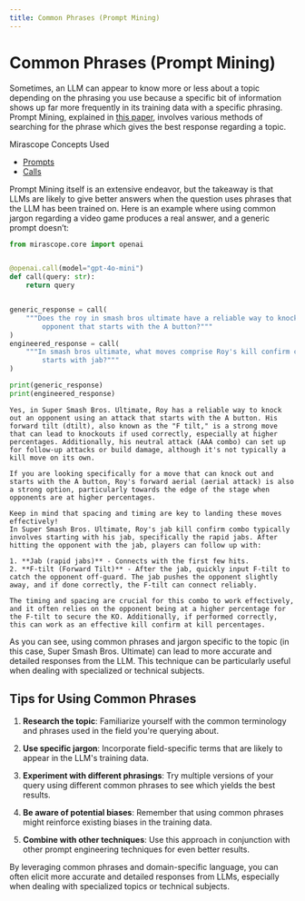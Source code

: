 ```yaml
---
title: Common Phrases (Prompt Mining)
---
```


# Common Phrases (Prompt Mining)

Sometimes, an LLM can appear to know more or less about a topic depending on the phrasing you use because a specific bit of information shows up far more frequently in its training data with a specific phrasing. Prompt Mining, explained in [this paper](https://direct.mit.edu/tacl/article/doi/10.1162/tacl_a_00324/96460/How-Can-We-Know-What-Language-Models-Know), involves various methods of searching for the phrase which gives the best response regarding a topic.

<div class="admonition tip">
<p class="admonition-title">Mirascope Concepts Used</p>
<ul>
<li><a href="../../../../learn/prompts/">Prompts</a></li>
<li><a href="../../../../learn/calls/">Calls</a></li>
</ul>
</div>


Prompt Mining itself is an extensive endeavor, but the takeaway is that LLMs are likely to give better answers when the question uses phrases that the LLM has been trained on. Here is an example where using common jargon regarding a video game produces a real answer, and a generic prompt doesn’t:



```python
from mirascope.core import openai


@openai.call(model="gpt-4o-mini")
def call(query: str):
    return query


generic_response = call(
    """Does the roy in smash bros ultimate have a reliable way to knock out an\
        opponent that starts with the A button?"""
)
engineered_response = call(
    """In smash bros ultimate, what moves comprise Roy's kill confirm combo that\
        starts with jab?"""
)

print(generic_response)
print(engineered_response)
```

    Yes, in Super Smash Bros. Ultimate, Roy has a reliable way to knock out an opponent using an attack that starts with the A button. His forward tilt (dtilt), also known as the "F tilt," is a strong move that can lead to knockouts if used correctly, especially at higher percentages. Additionally, his neutral attack (AAA combo) can set up for follow-up attacks or build damage, although it's not typically a kill move on its own.
    
    If you are looking specifically for a move that can knock out and starts with the A button, Roy's forward aerial (aerial attack) is also a strong option, particularly towards the edge of the stage when opponents are at higher percentages.
    
    Keep in mind that spacing and timing are key to landing these moves effectively!
    In Super Smash Bros. Ultimate, Roy's jab kill confirm combo typically involves starting with his jab, specifically the rapid jabs. After hitting the opponent with the jab, players can follow up with:
    
    1. **Jab (rapid jabs)** - Connects with the first few hits.
    2. **F-tilt (Forward Tilt)** - After the jab, quickly input F-tilt to catch the opponent off-guard. The jab pushes the opponent slightly away, and if done correctly, the F-tilt can connect reliably.
    
    The timing and spacing are crucial for this combo to work effectively, and it often relies on the opponent being at a higher percentage for the F-tilt to secure the KO. Additionally, if performed correctly, this can work as an effective kill confirm at kill percentages.


As you can see, using common phrases and jargon specific to the topic (in this case, Super Smash Bros. Ultimate) can lead to more accurate and detailed responses from the LLM. This technique can be particularly useful when dealing with specialized or technical subjects.

## Tips for Using Common Phrases

1. **Research the topic**: Familiarize yourself with the common terminology and phrases used in the field you're querying about.

2. **Use specific jargon**: Incorporate field-specific terms that are likely to appear in the LLM's training data.

3. **Experiment with different phrasings**: Try multiple versions of your query using different common phrases to see which yields the best results.

4. **Be aware of potential biases**: Remember that using common phrases might reinforce existing biases in the training data.

5. **Combine with other techniques**: Use this approach in conjunction with other prompt engineering techniques for even better results.

By leveraging common phrases and domain-specific language, you can often elicit more accurate and detailed responses from LLMs, especially when dealing with specialized topics or technical subjects.
